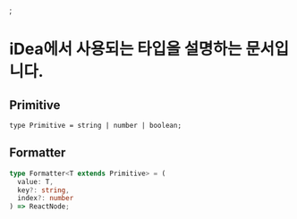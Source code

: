 
<Meta title="type" />;

# iDea에서 사용되는 타입을 설명하는 문서입니다.

## Primitive

```
type Primitive = string | number | boolean;
```

## Formatter

```typescript
type Formatter<T extends Primitive> = (
  value: T,
  key?: string,
  index?: number
) => ReactNode;
```

